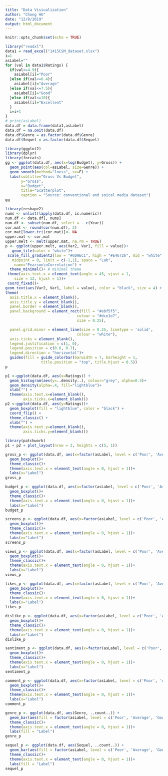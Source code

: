 ```yaml
---
title: "Data Visiualization"
author: "Chong HU"
date: "12/8/2019"
output: html_document
---
```


```r
knitr::opts_chunk$set(echo = TRUE)
```

```r
library("readxl")
data1 = read_excel("1415CSM_dataset.xlsx")
i=1
asLabel=""
for (val in data1$Ratings) {
  if(val<=4.9){
    asLabel[i]="Poor"
  }else if(val<=6.4){
    asLabel[i]="Average"
  }else if(val<=7.5){
    asLabel[i]="Good"
  }else if(val<=10){
    asLabel[i]="Excellent"
  }
  i=i+1
}
# print(asLabel)
data.df = data.frame(data1,asLabel)
data.df = na.omit(data.df)
data.df$Genre = as.factor(data.df$Genre)
data.df$Sequel = as.factor(data.df$Sequel)
```

```r
library(ggplot2)
library(dplyr)
library(forcats)
gg <- ggplot(data.df, aes(x=log(Budget), y=Gross)) + 
  geom_point(aes(col=asLabel, size=Genre)) + 
  geom_smooth(method="loess", se=F) + 
  labs(subtitle="Gross Vs Budget", 
       y="Gross", 
       x="Budget", 
       title="Scatterplot", 
       caption = "Source: conventional and soical media dataset")
gg
```

```r
library(reshape2)
nums <- unlist(lapply(data.df, is.numeric))  
num.df <- data.df[, nums]
num.df <- subset(num.df, select = - c(Year))
cor.mat <- round(cor(num.df), 2)
cor.mat[lower.tri(cor.mat)]<- NA
upper.mat <- cor.mat
upper.melt <- melt(upper.mat, na.rm = TRUE)
p <- ggplot(upper.melt, aes(Var2, Var1, fill = value))+
   geom_tile(color = "white")+
 scale_fill_gradient2(low = "#6D9EC1", high = "#E46726", mid = "white", 
   midpoint = 0, limit = c(-1,1), space = "Lab", 
    name="Pearson\nCorrelation") +
  theme_minimal()+ # minimal theme
 theme(axis.text.x = element_text(angle = 45, vjust = 1, 
    size = 12, hjust = 1))+
 coord_fixed()+
geom_text(aes(Var2, Var1, label = value), color = "black", size = 4) +
theme(
  axis.title.x = element_blank(),
  axis.title.y = element_blank(),
  panel.border = element_blank(),
  panel.background = element_rect(fill = "#ebf5f5",
                                colour = "#dce1e7",
                                size = 0.25),

  panel.grid.minor = element_line(size = 0.25, linetype = 'solid',
                                colour = "white"),
  axis.ticks = element_blank(),
  legend.justification = c(1, 0),
  legend.position = c(0.6, 0.7),
  legend.direction = "horizontal")+
  guides(fill = guide_colorbar(barwidth = 7, barheight = 1,
                title.position = "top", title.hjust = 0.5))
p
```


```r
p1 <-ggplot(data.df, aes(x=Ratings)) +
  geom_histogram(aes(y=..density..), colour="grey", alpha=0.5)+
  geom_density(alpha=.4, fill="lightblue")+
  xlab("") +
  theme(axis.text.x=element_blank(),
        axis.ticks.x=element_blank())
p2 <-ggplot(data.df, aes(y=Ratings))+
  geom_boxplot(fill = "lightblue", color = "black") + 
  coord_flip() +
  theme_classic() +
  xlab("") +
  theme(axis.text.y=element_blank(),
        axis.ticks.y=element_blank())

library(patchwork)
p1 + p2 + plot_layout(nrow = 2, heights = c(5, 1))
```

```r
gross_p <- ggplot(data.df, aes(x=factor(asLabel, level = c('Poor', 'Average', 'Good', 'Excellent')), y=Gross, fill=asLabel)) + 
  geom_boxplot()+
  theme_classic()+
  theme(axis.text.x = element_text(angle = 0, hjust = 1))+
  labs(x="Label")
gross_p


```

```r
budget_p <- ggplot(data.df, aes(x=factor(asLabel, level = c('Poor', 'Average', 'Good', 'Excellent')), y=Budget, fill=asLabel)) + 
  geom_boxplot()+
  theme_classic()+
  theme(axis.text.x = element_text(angle = 0, hjust = 1))+
  labs(x="Label")
budget_p
```


```r
screens_p <- ggplot(data.df, aes(x=factor(asLabel, level = c('Poor', 'Average', 'Good', 'Excellent')), y=Screens, fill=asLabel)) + 
  geom_boxplot()+
  theme_classic()+
  theme(axis.text.x = element_text(angle = 0, hjust = 1))+
  labs(x="Label")
screens_p
```
```r
views_p <- ggplot(data.df, aes(x=factor(asLabel, level = c('Poor', 'Average', 'Good', 'Excellent')), y=Views, fill=asLabel)) + 
  geom_boxplot()+
  theme_classic()+
  theme(axis.text.x = element_text(angle = 0, hjust = 1))+
  labs(x="Label")
views_p
```




```r
likes_p <- ggplot(data.df, aes(x=factor(asLabel, level = c('Poor', 'Average', 'Good', 'Excellent')), y=log(Likes), fill=asLabel)) + 
  geom_boxplot()+
  theme_classic()+
  theme(axis.text.x = element_text(angle = 0, hjust = 1))+
  labs(x="Label")
likes_p
```

```r
dislike_p <- ggplot(data.df, aes(x=factor(asLabel, level = c('Poor', 'Average', 'Good', 'Excellent')), y=log(Dislikes), fill=asLabel)) + 
  geom_boxplot()+
  theme_classic()+
  theme(axis.text.x = element_text(angle = 0, hjust = 1))+
  labs(x="Label")
dislike_p
```

```r
sentiment_p <- ggplot(data.df, aes(x=factor(asLabel, level = c('Poor', 'Average', 'Good', 'Excellent')), y=Sentiment, fill=asLabel)) + 
  geom_boxplot()+
  theme_classic()+
  theme(axis.text.x = element_text(angle = 0, hjust = 1))+
  labs(x="Label")
sentiment_p
```
```r
comment_p <- ggplot(data.df, aes(x=factor(asLabel, level = c('Poor', 'Average', 'Good', 'Excellent')), y=log(Comments), fill=asLabel)) + 
  geom_boxplot()+
  theme_classic()+
  theme(axis.text.x = element_text(angle = 0, hjust = 1))+
  labs(x="Label")
comment_p
```
```r
genre_p <- ggplot(data.df, aes(Genre, ..count..)) + 
  geom_bar(aes(fill = factor(asLabel, level = c('Poor', 'Average', 'Good', 'Excellent'))), position = "dodge")+
  theme_classic()+
  theme(axis.text.x = element_text(angle = 0, hjust = 1))+
  labs(fill = "Label")
genre_p
```

```r
sequel_p <- ggplot(data.df, aes(Sequel, ..count..)) + 
  geom_bar(aes(fill = factor(asLabel, level = c('Poor', 'Average', 'Good', 'Excellent'))), position = "dodge")+
  theme_classic()+
  theme(axis.text.x = element_text(angle = 0, hjust = 1))+
  labs(fill = "Label")
sequel_p
```

